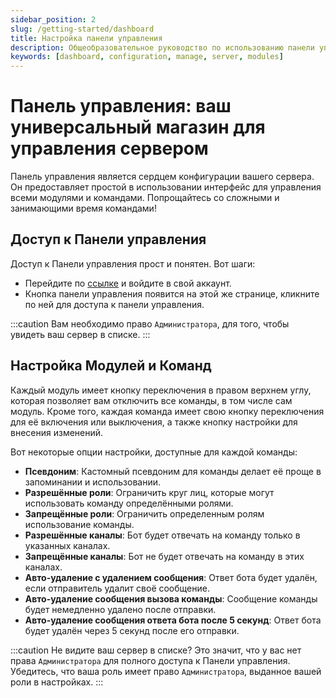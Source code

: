 ```yaml
---
sidebar_position: 2
slug: /getting-started/dashboard
title: Настройка панели управления 
description: Общеобразовательное руководство по использованию панели управления для управления вашим сервером и настройки модулей и команд.
keywords: [dashboard, configuration, manage, server, modules]
---
```


# Панель управления: ваш универсальный магазин для управления сервером

Панель управления является сердцем конфигурации вашего сервера. Он предоставляет простой в использовании интерфейс для управления всеми модулями и командами. Попрощайтесь со сложными и занимающими время командами!

## Доступ к Панели управления

Доступ к Панели управления прост и понятен. Вот шаги:
- Перейдите по [ссылке](https://probot.io/) и войдите в свой аккаунт.
- Кнопка панели управления появится на этой же странице, кликните по ней для доступа к панели управления.

:::caution
Вам необходимо право `Администратора`, для того, чтобы увидеть ваш сервер в списке.
:::

## Настройка Модулей и Команд

Каждый модуль имеет кнопку переключения в правом верхнем углу, которая позволяет вам отключить все команды, в том числе сам модуль. Кроме того, каждая команда имеет свою кнопку переключения для её включения или выключения, а также кнопку настройки для внесения изменений.

Вот некоторые опции настройки, доступные для каждой команды:
- **Псевдоним**: Кастомный псевдоним для команды делает её проще в запоминании и использовании.
- **Разрешённые роли**: Ограничить круг лиц, которые могут использовать команду определёнными ролями.
- **Запрещённые роли**: Ограничить определенным ролям использование команды.
- **Разрешённые каналы**: Бот будет отвечать на команду только в указанных каналах.
- **Запрещённые каналы**: Бот не будет отвечать на команду в этих каналах.
- **Авто-удаление с удалением сообщения**: Ответ бота будет удалён, если отправитель удалит своё сообщение.
- **Авто-удаление сообщения вызова команды**: Сообщение команды будет немедленно удалено после отправки.
- **Авто-удаление сообщения ответа бота после 5 секунд**: Ответ бота будет удалён через 5 секунд после его отправки.

:::caution
Не видите ваш сервер в списке? Это значит, что у вас нет права `Администратора` для полного доступа к Панели управления. Убедитесь, что ваша роль имеет право `Администратора`, выданное вашей роли в настройках.
:::
